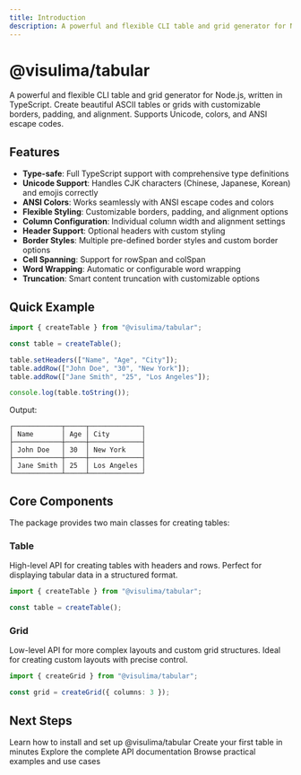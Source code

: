 ```yaml
---
title: Introduction
description: A powerful and flexible CLI table and grid generator for Node.js
---
```


# @visulima/tabular

A powerful and flexible CLI table and grid generator for Node.js, written in TypeScript. Create beautiful ASCII tables or grids with customizable borders, padding, and alignment. Supports Unicode, colors, and ANSI escape codes.

## Features

- **Type-safe**: Full TypeScript support with comprehensive type definitions
- **Unicode Support**: Handles CJK characters (Chinese, Japanese, Korean) and emojis correctly
- **ANSI Colors**: Works seamlessly with ANSI escape codes and colors
- **Flexible Styling**: Customizable borders, padding, and alignment options
- **Column Configuration**: Individual column width and alignment settings
- **Header Support**: Optional headers with custom styling
- **Border Styles**: Multiple pre-defined border styles and custom border options
- **Cell Spanning**: Support for rowSpan and colSpan
- **Word Wrapping**: Automatic or configurable word wrapping
- **Truncation**: Smart content truncation with customizable options

## Quick Example

```typescript
import { createTable } from "@visulima/tabular";

const table = createTable();

table.setHeaders(["Name", "Age", "City"]);
table.addRow(["John Doe", "30", "New York"]);
table.addRow(["Jane Smith", "25", "Los Angeles"]);

console.log(table.toString());
```

Output:

```
┌────────────┬─────┬─────────────┐
│ Name       │ Age │ City        │
├────────────┼─────┼─────────────┤
│ John Doe   │ 30  │ New York    │
├────────────┼─────┼─────────────┤
│ Jane Smith │ 25  │ Los Angeles │
└────────────┴─────┴─────────────┘
```

## Core Components

The package provides two main classes for creating tables:

### Table

High-level API for creating tables with headers and rows. Perfect for displaying tabular data in a structured format.

```typescript
import { createTable } from "@visulima/tabular";

const table = createTable();
```

### Grid

Low-level API for more complex layouts and custom grid structures. Ideal for creating custom layouts with precise control.

```typescript
import { createGrid } from "@visulima/tabular";

const grid = createGrid({ columns: 3 });
```

## Next Steps

<Cards>
  <Card title="Installation" href="./installation">
    Learn how to install and set up @visulima/tabular
  </Card>
  <Card title="Getting Started" href="./getting-started">
    Create your first table in minutes
  </Card>
  <Card title="API Reference" href="./api/table">
    Explore the complete API documentation
  </Card>
  <Card title="Examples" href="./examples">
    Browse practical examples and use cases
  </Card>
</Cards>
